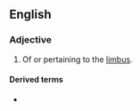 ==English==

===Adjective===
{{en-adj|-}}

# {{lb|en|medical}} Of or pertaining to the [[limbus]].

====Derived terms====
* {{l|en|limbal ring}}